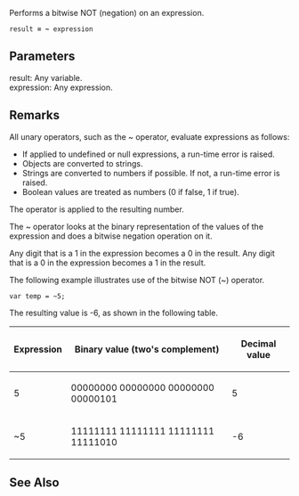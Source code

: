 Performs a bitwise NOT (negation) on an expression.

 result '''=''' '''~''' expression

==Parameters==
; result: Any variable.
; expression: Any expression.

==Remarks==
All unary operators, such as the ~ operator, evaluate expressions as follows:

* If applied to undefined or null expressions, a run-time error is raised.
* Objects are converted to strings.
* Strings are converted to numbers if possible. If not, a run-time error is raised.
* Boolean values are treated as numbers (0 if false, 1 if true).
The operator is applied to the resulting number.

The ~ operator looks at the binary representation of the values of the expression and does a bitwise negation operation on it.

Any digit that is a 1 in the expression becomes a 0 in the result. Any digit that is a 0 in the expression becomes a 1 in the result.

The following example illustrates use of the bitwise NOT (~) operator.

 var temp = ~5;
The resulting value is -6, as shown in the following table.

{| class='wikitable'
|-
! Expression
! Binary value (two's complement)
! Decimal value
|-
| 5
| 00000000 00000000 00000000 00000101
| 5
|-
| ~5
| 11111111 11111111 11111111 11111010
| -6
|}

==See Also==

              

              

              
